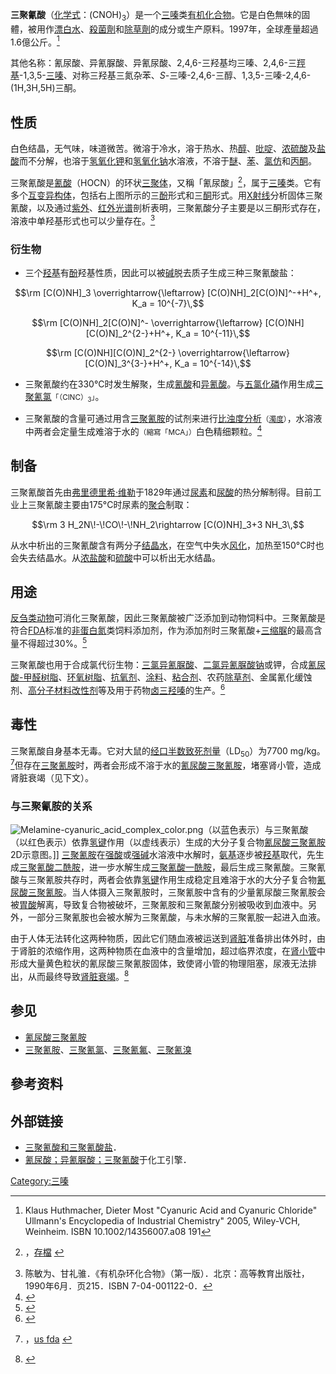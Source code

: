 {{noteTA
|G1=单位
}}
{{Chembox
| NameEn = Cyanuric acid
|ImageFile=Cyanuric_acid.png
|ImageSize=250px
|ImageFile2 = Cyanuric acid.jpg
|IUPACName=1,3,5-triazinane-2,4,6-trione
|OtherNames= 三聚氰酸
|Section1={{Chembox Identifiers
| KEGG_Ref = {{keggcite|correct|kegg}}
| KEGG = C06554
| InChI = 1/C3H3N3O3/c7-1-4-2(8)6-3(9)5-1/h(H3,4,5,6,7,8,9)
| InChIKey = ZFSLODLOARCGLH-UHFFFAOYAR
| ChEMBL_Ref = {{ebicite|correct|EBI}}
| ChEMBL = 243087
| StdInChI_Ref = {{stdinchicite|correct|chemspider}}
| StdInChI = 1S/C3H3N3O3/c7-1-4-2(8)6-3(9)5-1/h(H3,4,5,6,7,8,9)
| StdInChIKey_Ref = {{stdinchicite|correct|chemspider}}
| StdInChIKey = ZFSLODLOARCGLH-UHFFFAOYSA-N
| CASNo =108-80-5
| CASNo_Ref = {{cascite|correct|CAS}}
| PubChem =7956
| ChemSpiderID_Ref = {{chemspidercite|correct|chemspider}}
| ChemSpiderID = 7668
| ChEBI_Ref = {{ebicite|correct|EBI}}
| ChEBI = 17696
| SMILES = O=C1NC(=O)NC(=O)N1
| RTECS = XZ1800000
  }}
|Section2= {{Chembox Properties
|  Formula=C<sub>3</sub>H<sub>3</sub>N<sub>3</sub>O<sub>3</sub>
|  MolarMass=129.074
|  Appearance=白色结晶
|  Density=1.768 g/cm<sup>3</sup>（0°C）
|  MeltingPt=320-360°C时分解
|  BoilingPt=
|  Solubility=0.27 g/100 ml (25 ºC)
  }}
|Section3= {{Chembox Hazards
|  MainHazards=
|  FlashPt=
|  Autoignition=
  }}
}}
'''三聚氰酸'''（[[化学式|化学式]]：(CNOH)<sub>3</sub>）是一个[[三嗪|三嗪]]类[[有机化合物|有机化合物]]。它是白色無味的固體，被用作[[漂白水|漂白水]]、[[殺菌劑|殺菌劑]]和[[除草劑|除草劑]]的成分或生产原料。1997年，全球產量超過1.6億公斤。<ref name="Ullmann">Klaus Huthmacher, Dieter Most "Cyanuric Acid and Cyanuric Chloride" Ullmann's Encyclopedia of Industrial Chemistry" 2005, Wiley-VCH, Weinheim. ISBN 10.1002/14356007.a08 191</ref>

其他名称：氰尿酸、异氰脲酸、异氰尿酸、2,4,6-三羟基均三嗪、2,4,6-三[[羥基|羥基]]-1,3,5-[[三嗪|三嗪]]、对称三羟基三氮杂苯、''S''-三嗪-2,4,6-三醇、1,3,5-三嗪-2,4,6-(1H,3H,5H)三酮。

== 性质 ==
白色结晶，无气味，味道微苦。微溶于冷水，溶于热水、热[[醇|醇]]、[[吡啶|吡啶]]、[[浓硫酸|浓硫酸]]及[[盐酸|盐酸]]而不分解，也溶于[[氢氧化钾|氢氧化钾]]和[[氢氧化钠|氢氧化钠]]水溶液，不溶于[[醚|醚]]、[[苯|苯]]、[[氯仿|氯仿]]和[[丙酮|丙酮]]。

三聚氰酸是[[氰酸|氰酸]]（HOCN）的环状[[三聚体|三聚体]]，又稱「氰尿酸」<ref name="cna-201402100276-1">{{cite news |url= http://www.cna.com.tw/news/ahel/201402100276-1.aspx |title= 新北驗美耐皿 三聚氰胺超標 |publisher= [[中央通訊社|中央通訊社]] |author= 王鴻國 |location= 新北市 |date= 2014年2月10日 |access-date= 2014-03-21 |archive-url= https://web.archive.org/web/20140321065210/http://www.cna.com.tw/news/ahel/201402100276-1.aspx |archive-date= 2014-03-21 |dead-url= yes }}，[http://www.epochtimes.com/b5/14/2/10/n4079596.htm 存檔] {{Wayback|url=http://www.epochtimes.com/b5/14/2/10/n4079596.htm |date=20140321071126 }}</ref>，属于[[三嗪|三嗪]]类。它有多个[[互变异构体|互变异构体]]，包括右上图所示的三[[酚|酚]]形式和三[[酮|酮]]形式。用[[X射线|X射线]]分析固体三聚氰酸，以及通过[[紫外光谱|紫外]]、[[红外光谱|红外光谱]]剖析表明，三聚氰酸分子主要是以三酮形式存在，溶液中单羟基形式也可以少量存在。<ref>陈敏为、甘礼骓．《有机杂环化合物》（第一版）．北京：高等教育出版社，1990年6月．页215．ISBN 7-04-001122-0．</ref>

===衍生物===

*三个[[羟基|羟基]]有[[酚|酚]]羟基性质，因此可以被[[碱|碱]]脱去质子生成三种三聚氰酸盐：
:<math>\rm [C(O)NH]_3  \overrightarrow{\leftarrow}  [C(O)NH]_2[C(O)N]^-+H^+, K_a = 10^{-7}\,</math>
:<math>\rm [C(O)NH]_2[C(O)N]^-  \overrightarrow{\leftarrow}  [C(O)NH][C(O)N]_2^{2-}+H^+, K_a = 10^{-11}\,</math>
:<math>\rm [C(O)NH][C(O)N]_2^{2-}  \overrightarrow{\leftarrow}  [C(O)N]_3^{3-}+H^+, K_a = 10^{-14}\,</math>

*三聚氰酸约在330°C时发生解聚，生成[[氰酸|氰酸]]和[[异氰酸|异氰酸]]。与[[五氯化磷|五氯化磷]]作用生成[[三聚氰氯|三聚氰氯]]<small>「（ClNC）<sub>3</sub>」</small>。

*三聚氰酸的含量可通过用含[[三聚氰胺|三聚氰胺]]的试剂来进行[[比浊度分析|比浊度分析]]<small>（[[濁度|濁度]]）</small>，水溶液中两者会定量生成难溶于水的{{tsl|en|Melamine cyanurate|氰尿酸三聚氰胺}}<small>（縮寫「MCA」）</small>白色精细颗粒。<ref name="Mercktest">{{cite web
|url=http://www.merckserono.net/servlet/PB/menu/1169010/index.html
|title=Merck Turbidity Test
|date=2003年6月6日
|publisher=[[Merck_KGaA|Merck]]
|accessdate=2007-05-06
|archive-url=https://web.archive.org/web/20070701125445/http://www.merckserono.net/servlet/PB/menu/1169010/index.html
|archive-date=2007年7月1日
|dead-url=yes
}}</ref>

== 制备 ==
三聚氰酸首先由[[弗里德里希·维勒|弗里德里希·维勒]]于1829年通过[[尿素|尿素]]和[[尿酸|尿酸]]的热分解制得。目前工业上三聚氰酸主要由175°C时尿素的[[聚合|聚合]]制取：
:<math>\rm 3 H_2N\!-\!CO\!-\!NH_2\rightarrow [C(O)NH]_3+3 NH_3\,</math>

从水中析出的三聚氰酸含有两分子[[结晶水|结晶水]]，在空气中失水[[风化|风化]]，加热至150°C时也会失去结晶水。从[[浓盐酸|浓盐酸]]和[[硫酸|硫酸]]中可以析出无水结晶。

== 用途 ==
[[反刍类动物|反刍类动物]]可消化三聚氰酸，因此三聚氰酸被广泛添加到动物饲料中。三聚氰酸是符合[[FDA|FDA]]标准的[[非蛋白氮|非蛋白氮]]类饲料添加剂，作为添加剂时三聚氰酸+[[三缩脲|三缩脲]]的最高含量不得超过30%。<ref name="FDAcyan">{{cite web
| url=http://www.accessdata.fda.gov/scripts/cdrh/cfdocs/cfCFR/CFRSearch.cfm?fr=573.220
| title=21CFR573.220 Feed-grade biuret
| date=2006年4月1日
| publisher=[[FDA|FDA]]
| accessdate=2007-05-06
| archive-date=2007-09-29
| archive-url=https://web.archive.org/web/20070929150724/http://www.accessdata.fda.gov/scripts/cdrh/cfdocs/cfCFR/CFRSearch.cfm?fr=573.220
| dead-url=no
}}</ref>

三聚氰酸也用于合成氯代衍生物：[[三氯异氰脲酸|三氯异氰脲酸]]、[[二氯异氰脲酸钠|二氯异氰脲酸钠]]或钾，合成[[氰尿酸-甲醛树脂|氰尿酸-甲醛树脂]]、[[环氧树脂|环氧树脂]]、[[抗氧剂|抗氧剂]]、[[涂料|涂料]]、[[粘合剂|粘合剂]]、农药[[除草剂|除草剂]]、金属氰化缓蚀剂、[[高分子材料改性剂|高分子材料改性剂]]等及用于药物[[卤三羟嗪|卤三羟嗪]]的生产。<ref>{{cite web|url=http://www.chemyq.com/xz/xz1/7096pyddy.htm|title=氰尿酸；异氰脲酸；三聚氰酸|accessdate=2009-04-20|publisher=化工引擎|archive-date=2009-04-02|archive-url=https://web.archive.org/web/20090402013242/http://www.chemyq.com/xz/xz1/7096pyddy.htm|dead-url=no}}</ref>

== 毒性 ==
三聚氰酸自身基本无毒。它对大鼠的[[经口半数致死剂量|经口半数致死剂量]]（LD<sub>50</sub>）为7700 mg/kg。<ref>{{cite web |url=http://www.cfsan.fda.gov/~dms/melamra.html |title=Interim Melamine and Analogues Safety/Risk Assessment; Availability |publisher=FDA |volume=72 |number=103 |accessdate=2008-09-27 |date=2007-05-30 |deadurl=yes |archiveurl=https://web.archive.org/web/20071216000052/http://www.cfsan.fda.gov/~dms/melamra.html |archivedate=2007-12-16 }}，[http://www.fda.gov/Food/FoodborneIllnessContaminants/ChemicalContaminants/ucm164522.htm us fda] {{Wayback|url=http://www.fda.gov/Food/FoodborneIllnessContaminants/ChemicalContaminants/ucm164522.htm |date=20140322050328 }}</ref>但存在[[三聚氰胺|三聚氰胺]]时，两者会形成不溶于水的[[氰尿酸三聚氰胺|氰尿酸三聚氰胺]]，堵塞肾小管，造成肾脏衰竭（见下文）。

=== 与三聚氰胺的关系 ===
[[File:Melamine-cyanuric_acid_complex_color.png|thumb]]（以蓝色表示）与三聚氰酸（以红色表示）依靠[[氢键|氢键]]作用（以虚线表示）生成的大分子复合物[[氰尿酸三聚氰胺|氰尿酸三聚氰胺]]2D示意图。]]
[[三聚氰胺|三聚氰胺]]在[[强酸|强酸]]或[[强碱|强碱]]水溶液中水解时，[[氨基|氨基]]逐步被[[羟基|羟基]]取代，先生成[[三聚氰酸二酰胺|三聚氰酸二酰胺]]，进一步水解生成[[三聚氰酸一酰胺|三聚氰酸一酰胺]]，最后生成三聚氰酸。三聚氰酸与三聚氰胺共存时，两者会依靠[[氢键|氢键]]作用生成稳定且难溶于水的大分子复合物[[氰尿酸三聚氰胺|氰尿酸三聚氰胺]]。当人体摄入三聚氰胺时，三聚氰胺中含有的少量氰尿酸三聚氰胺会被[[胃酸|胃酸]]解离，导致复合物被破坏，三聚氰胺和三聚氰酸分别被吸收到血液中。另外，一部分三聚氰胺也会被水解为三聚氰酸，与未水解的三聚氰胺一起进入血液。

由于人体无法转化这两种物质，因此它们随血液被运送到[[肾脏|肾脏]]准备排出体外时，由于肾脏的浓缩作用，这两种物质在血液中的含量增加，超过临界浓度，在[[肾小管|肾小管]]中形成大量黄色粒状的氰尿酸三聚氰胺固体，致使肾小管的物理阻塞，尿液无法排出，从而最终导致[[肾脏衰竭|肾脏衰竭]]。<ref>{{cite news|url=http://www.usatoday.com/tech/science/2007-05-07-poison-pet-food-science_N.htm|title=Poison pet food woes seem to hit cats harder|date=5 August 2007|publisher=USA Today|accessdate=2008-10-01|archive-date=2008-09-29|archive-url=https://web.archive.org/web/20080929130216/http://www.usatoday.com/tech/science/2007-05-07-poison-pet-food-science_N.htm|dead-url=no}}</ref>

== 参见 ==
*[[氰尿酸三聚氰胺|氰尿酸三聚氰胺]]
*[[三聚氰胺|三聚氰胺]]、[[三聚氰氯|三聚氰氯]]、[[三聚氰氟|三聚氰氟]]、[[三聚氰溴|三聚氰溴]]

== 參考资料 ==
<div class="references-small">
<references/>
</div>

== 外部链接 ==
*[http://www.scribd.com/doc/11619148/Cyanuric-Acid-and-Cyanurates 三聚氰酸和三聚氰酸盐]{{Wayback|url=http://www.scribd.com/doc/11619148/Cyanuric-Acid-and-Cyanurates |date=20090420133045 }}．
*[http://www.chemyq.com/xz/xz1/7096pyddy.htm 氰尿酸；异氰脲酸；三聚氰酸]{{Wayback|url=http://www.chemyq.com/xz/xz1/7096pyddy.htm |date=20090402013242 }}于化工引擎．

[[Category:三嗪|Category:三嗪]]
